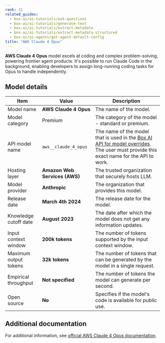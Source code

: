 ```yaml
---
rank: 31
related_guides:
  - box-ai/ai-tutorials/ask-questions
  - box-ai/ai-tutorials/generate-text
  - box-ai/ai-tutorials/extract-metadata
  - box-ai/ai-tutorials/extract-metadata-structured
  - box-ai/ai-agents/get-agent-default-config
title: "AWS Claude 4 Opus"
---
```

**AWS Claude 4 Opus** model excels at coding and complex problem-solving, powering frontier agent products. It's possible to run Claude Code in the background, enabling developers to assign long-running coding tasks for Opus to handle independently.

## Model details

| Item  | Value | Description |
|-----------|----------|----------|
|Model name|**AWS Claude 4 Opus**| The name of the model. | 
| Model category | Premium | The category of the model - standard or premium. |
|API model name|`aws__claude_4_opus`| The name of the model that is used in the [Box AI API for model overrides][overrides]. The user must provide this exact name for the API to work. |
|Hosting layer|  **Amazon Web Services (AWS)** | The trusted organization that securely hosts LLM. |
|Model provider|**Anthropic**| The organization that provides this model. |
|Release date| **March 4th 2024** | The release date for the model.|
|Knowledge cutoff date| **August 2023**| The date after which the model does not get any information updates. |
|Input context window |**200k tokens**| The number of tokens supported by the input context window.| 
|Maximum output tokens | **32k tokens** |The number of tokens that can be generated by the model in a single request.| 
|Empirical throughput| **Not specified** | The number of tokens the model can generate per second.|
|Open source | **No** | Specifies if the model's code is available for public use.|

## Additional documentation

For additional information, see [official AWS Claude 4 Opus documentation][aws-claude].

[aws-claude]: https://aws.amazon.com/bedrock/claude/
[overrides]: g://box-ai/ai-agents/ai-agent-overrides
